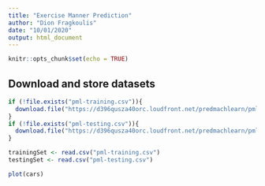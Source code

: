 ```yaml
---
title: "Exercise Manner Prediction"
author: "Dion Fragkoulis"
date: "10/01/2020"
output: html_document
---
```


```r
knitr::opts_chunk$set(echo = TRUE)
```

## Download and store datasets

```r
if (!file.exists("pml-training.csv")){
  download.file("https://d396qusza40orc.loudfront.net/predmachlearn/pml-training.csv", "pml-training.csv")
}
if (!file.exists("pml-testing.csv")){
  download.file("https://d396qusza40orc.loudfront.net/predmachlearn/pml-testing.csv", "pml-testing.csv")
}

trainingSet <- read.csv("pml-training.csv")
testingSet <- read.csv("pml-testing.csv")

plot(cars)
```
